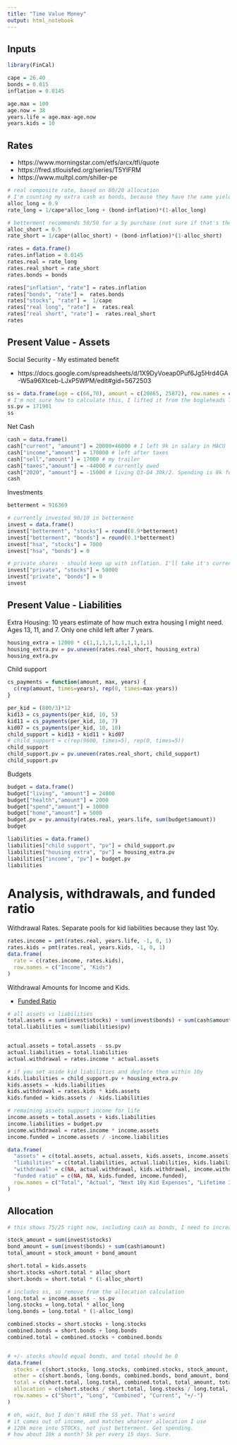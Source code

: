 ```yaml
---
title: "Time Value Money"
output: html_notebook
---
```



## Inputs


```r
library(FinCal)

cape = 26.40
bonds = 0.015
inflation = 0.0145

age.max = 100
age.now = 38
years.life = age.max-age.now
years.kids = 10
```

## Rates

* https://www.morningstar.com/etfs/arcx/tfi/quote
* https://fred.stlouisfed.org/series/T5YIFRM
* https://www.multpl.com/shiller-pe

```r
# real composite rate, based on 80/20 allocation
# I'm counting my extra cash as bonds, because they have the same yield right now
alloc_long = 0.9
rate_long = 1/cape*alloc_long + (bond-inflation)*(1-alloc_long)

# betterment recommends 50/50 for a 5y purchase (not sure if that's the same as income over 10y)
alloc_short = 0.5
rate_short = 1/cape*(alloc_short) + (bond-inflation)*(1-alloc_short)

rates = data.frame()
rates.inflation = 0.0145
rates.real = rate_long
rates.real_short = rate_short
rates.bonds = bonds

rates["inflation", "rate"] = rates.inflation
rates["bonds", "rate"] =  rates.bonds
rates["stocks", "rate"] =  1/cape
rates["real long", "rate"] =  rates.real
rates["real short", "rate"] =  rates.real_short
rates
```



## Present Value - Assets

Social Security - My estimated benefit

* https://docs.google.com/spreadsheets/d/1X9DyVoeap0Puf6Jg5Hrd4GA-W5a96Xtceb-LJxP5WPM/edit#gid=5672503

```r

ss = data.frame(age = c(66,70), amount = c(20865, 25872), row.names = c("Full","Max"))
# I'm not sure how to calculate this, I lifted it from the bogleheads TVM spreadsheet
ss.pv = 171901
ss
```

Net Cash
```r
cash = data.frame()
cash["current", "amount"] = 20000+46000 # I left 9k in salary in MACU
cash["income","amount"] = 170000 # left after taxes
cash["sell","amount"] = 17000 # my trailer
cash["taxes","amount"] = -44000 # currently owed
cash["2020", "amount"] = -15000 # living Q3-Q4 30k/2. Spending is 8k for the rest of the year?
cash
```

Investments

```r
betterment = 916369

# currently invested 90/10 in betterment
invest = data.frame()
invest["betterment", "stocks"] = round(0.9*betterment)
invest["betterment", "bonds"] = round(0.1*betterment)
invest["hsa", "stocks"] = 7000
invest["hsa", "bonds"] = 0

# private shares - should keep up with inflation. I'll take it's current value
invest["private", "stocks"] = 50000
invest["private", "bonds"] = 0
invest


```



## Present Value - Liabilities

Extra Housing: 10 years estimate of how much extra housing I might need. Ages 13, 11, and 7. Only one child left after 7 years. 

```r
housing_extra = 12000 * c(1,1,1,1,1,1,1,1,1,1)
housing_extra.pv = pv.uneven(rates.real_short, housing_extra)
housing_extra.pv
```


Child support

```r
cs_payments = function(amount, max, years) {
  c(rep(amount, times=years), rep(0, times=max-years))
}

per_kid = (800/3)*12
kid13 = cs_payments(per_kid, 10, 5)
kid11 = cs_payments(per_kid, 10, 7)
kid07 = cs_payments(per_kid, 10, 10)
child_support = kid13 + kid11 + kid07
# child_support = c(rep(9600, times=5), rep(0, times=5))
child_support
child_support.pv = pv.uneven(rates.real_short, child_support)
child_support.pv
```

Budgets

```r
budget = data.frame()
budget["living", "amount"] = 24000
budget["health","amount"] = 2000
budget["spend","amount"] = 10000
budget["home","amount"] = 5000
budget.pv = pv.annuity(rates.real, years.life, sum(budget$amount))
budget
```

```r
liabilities = data.frame()
liabilities["child support", "pv"] = child_support.pv
liabilities["housing extra", "pv"] = housing_extra.pv
liabilities["income", "pv"] = budget.pv
liabilities
```


# Analysis, withdrawals, and funded ratio

Withdrawal Rates. Separate pools for kid liabilities because they last 10y.

```r
rates.income = pmt(rates.real, years.life, -1, 0, 1)
rates.kids = pmt(rates.real, years.kids, -1, 0, 1)
data.frame(
  rate = c(rates.income, rates.kids),
  row.names = c("Income", "Kids")
)
```


Withdrawal Amounts for Income and Kids.

* [Funded Ratio](https://www.bogleheads.org/forum/viewtopic.php?t=219878)

```r

# all assets vs liabilities
total.assets = sum(invest$stocks) + sum(invest$bonds) + sum(cash$amount) + ss.pv
total.liabilities = sum(liabilities$pv)


actual.assets = total.assets - ss.pv
actual.liabilities = total.liabilities
actual.withdrawal = rates.income * actual.assets

# if you set aside kid liabilities and deplete them within 10y
kids.liabilities = child_support.pv + housing_extra.pv
kids.assets = -kids.liabilities
kids.withdrawal = rates.kids * kids.assets
kids.funded = kids.assets / -kids.liabilities

# remaining assets support income for life
income.assets = total.assets + kids.liabilities
income.liabilities = budget.pv
income.withdrawal = rates.income * income.assets
income.funded = income.assets / -income.liabilities

data.frame(
  "assets" = c(total.assets, actual.assets, kids.assets, income.assets),
  "liabilities" = c(total.liabilities, actual.liabilities, kids.liabilities, income.liabilities),
  "withdrawal" = c(NA, actual.withdrawal, kids.withdrawal, income.withdrawal),
  "funded ratio" = c(NA, NA, kids.funded, income.funded),
  row.names = c("Total", "Actual", "Next 10y Kid Expenses", "Lifetime Income")
)
```



## Allocation

```r
# this shows 75/25 right now, including cash as bonds, I need to increase to 80/20 to get enough growth

stock_amount = sum(invest$stocks)
bond_amount = sum(invest$bonds) + sum(cash$amount)
total_amount = stock_amount + bond_amount

short.total = kids.assets
short.stocks =short.total * alloc_short
short.bonds = short.total * (1-alloc_short)

# includes ss, so remove from the allocation calculation
long.total = income.assets - ss.pv
long.stocks = long.total * alloc_long
long.bonds = long.total * (1-alloc_long)

combined.stocks = short.stocks + long.stocks
combined.bonds = short.bonds + long.bonds
combined.total = combined.stocks + combined.bonds


# +/- stocks should equal bonds, and total should be 0
data.frame(
  stocks = c(short.stocks, long.stocks, combined.stocks, stock_amount, stock_amount - combined.stocks),
  other = c(short.bonds, long.bonds, combined.bonds, bond_amount, bond_amount - combined.bonds),
  total = c(short.total, long.total, combined.total, total_amount, total_amount - combined.total),
  allocation = c(short.stocks / short.total, long.stocks / long.total, combined.stocks / combined.total, stock_amount / total_amount, NA),
  row.names = c("Short", "Long", "Combined", "Current", "+/-")
)

# oh, wait, but I don't HAVE the SS yet. That's weird
# it comes out of income, and matches whatever allocation I use
# 120k more into STOCKs, not just betterment. Get spending.
# how about 10k a month? 5k per every 15 days. Sure.


```
